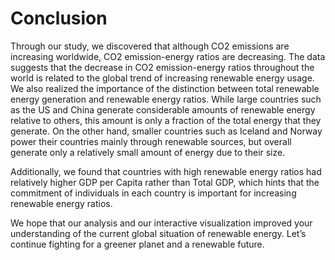 # Conclusion

Through our study, we discovered that although CO2 emissions are increasing worldwide, CO2 emission-energy ratios are decreasing. The data suggests that the decrease in CO2 emission-energy ratios throughout the world is related to the global trend of increasing renewable energy usage. We also realized the importance of the distinction between total renewable energy generation and renewable energy ratios. While large countries such as the US and China generate considerable amounts of renewable energy relative to others, this amount is only a fraction of the total energy that they generate. On the other hand, smaller countries such as Iceland and Norway power their countries mainly through renewable sources, but overall generate only a relatively small amount of energy due to their size. 

Additionally, we found that countries with high renewable energy ratios had relatively higher GDP per Capita rather than Total GDP, which hints that the commitment of individuals in each country is important for increasing renewable energy ratios. 

We hope that our analysis and our interactive visualization improved your understanding of the current global situation of renewable energy. Let's continue fighting for a greener planet and a renewable future.
